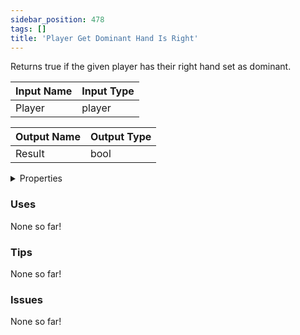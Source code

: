 ```yaml
---
sidebar_position: 478
tags: []
title: 'Player Get Dominant Hand Is Right'
---
```


Returns true if the given player has their right hand set as dominant.




<EsbSvg />

| Input Name | Input Type |
|-----------|-----------|
| Player | player |

| Output Name | Output Type |
|-----------|-----------|
| Result | bool |


<details>
  <summary>Properties</summary>
  <div>
    <div>
    <table>
      <thead>
        <tr>
          <th>Is beta required?</th>
          <th>❌</th>
        </tr>
        <tr>
          <th>Is this chip a trolling risk?</th>
          <th>❌</th>
        </tr>
        <tr>
          <th>Is this chip a role assignment risk?</th>
          <th>❌</th>
        </tr>
        <tr>
          <th>Chip UUID</th>
          <th>2cc92be4-ca23-4148-88d6-71cfb9b7fd58</th>
        </tr>
      </thead>
    </table>
    </div>
  </div>
</details>

### Uses

None so far!

### Tips

None so far!

### Issues

None so far!
